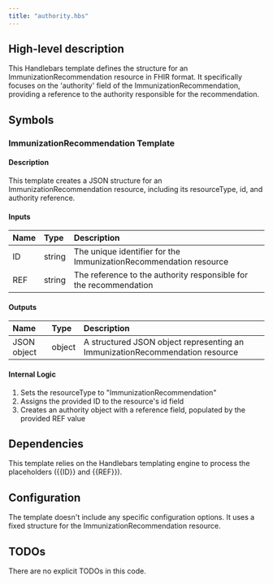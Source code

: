 ```yaml
---
title: "authority.hbs"
---
```


## High-level description
This Handlebars template defines the structure for an ImmunizationRecommendation resource in FHIR format. It specifically focuses on the 'authority' field of the ImmunizationRecommendation, providing a reference to the authority responsible for the recommendation.

## Symbols

### ImmunizationRecommendation Template
#### Description
This template creates a JSON structure for an ImmunizationRecommendation resource, including its resourceType, id, and authority reference.

#### Inputs
| Name | Type | Description |
|:-----|:-----|:------------|
| ID | string | The unique identifier for the ImmunizationRecommendation resource |
| REF | string | The reference to the authority responsible for the recommendation |

#### Outputs
| Name | Type | Description |
|:-----|:-----|:------------|
| JSON object | object | A structured JSON object representing an ImmunizationRecommendation resource |

#### Internal Logic
1. Sets the resourceType to "ImmunizationRecommendation"
2. Assigns the provided ID to the resource's id field
3. Creates an authority object with a reference field, populated by the provided REF value

## Dependencies
This template relies on the Handlebars templating engine to process the placeholders ({{ID}} and {{REF}}).

## Configuration
The template doesn't include any specific configuration options. It uses a fixed structure for the ImmunizationRecommendation resource.

## TODOs
There are no explicit TODOs in this code.